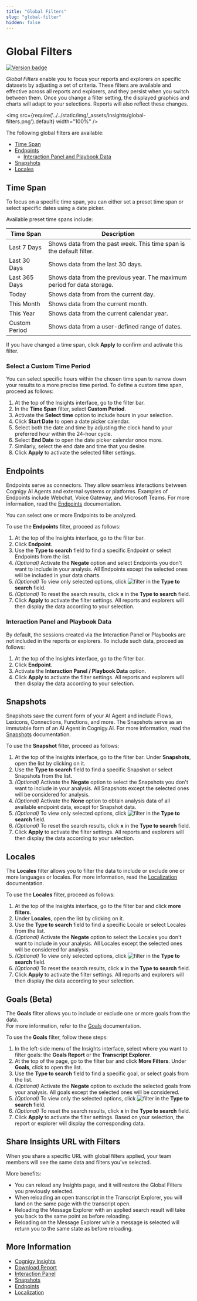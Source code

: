 ```yaml
---
title: "Global Filters" 
slug: "global-filter" 
hidden: false 
---
```


# Global Filters

<a href="Updated"><img src="https://img.shields.io/badge/Updated_in-v4.93-blue" alt="Version badge" /></a>

_Global Filters_ enable you to focus your reports and explorers on specific datasets by adjusting a set of criteria. These filters are available and effective across all reports and explorers, and they persist when you switch between them. Once you change a filter setting, the displayed graphics and charts will adapt to your selections. Reports will also reflect these changes.

<img src={require('../../static/img/_assets/insights/global-filters.png').default} width="100%" />

The following global filters are available:

- [Time Span](#time-span)
- [Endpoints](#endpoints)
    - [Interaction Panel and Playbook Data](#interaction-panel-and-playbook-data) 
- [Snapshots](#snapshots)
- [Locales](#locales)

## Time Span

To focus on a specific time span, you can either set a preset time span or select specific dates using a date picker.

Available preset time spans include:

| Time Span     | Description                                                             |
|---------------|-------------------------------------------------------------------------|
| Last 7 Days   | Shows data from the past week. This time span is the default filter.    |
| Last 30 Days  | Shows data from the last 30 days.                                       |
| Last 365 Days | Shows data from the previous year. The maximum period for data storage. |
| Today         | Shows data from from the current day.                                   |
| This Month    | Shows data from  the current month.                                     |
| This Year     | Shows data from the current calendar year.                              |
| Custom Period | Shows data from a user-defined range of dates.                          |

If you have changed a time span, click **Apply** to confirm and activate this filter.

### Select a Custom Time Period

You can select specific hours within the chosen time span to narrow down your results to a more precise time period.
To define a custom time span, proceed as follows:

1. At the top of the Insights interface, go to the filter bar.
2. In the **Time Span** filter, select **Custom Period**. 
3. Activate the **Select time** option to include hours in your selection. 
4. Click **Start Date** to open a date picker calendar. 
5. Select both the date and time by adjusting the clock hand to your preferred hour within the 24-hour cycle. 
6. Select **End Date** to open the date picker calendar once more. 
7. Similarly, select the end date and time that you desire. 
8. Click **Apply** to activate the selected filter settings.

## Endpoints

Endpoints serve as connectors. They allow seamless interactions between Cognigy AI Agents and external systems or platforms. Examples of Endpoints include Webchat, Voice Gateway, and Microsoft Teams.
For more information, read the [Endpoints](../ai/deploy/endpoints/overview.mdx) documentation.

You can select one or more Endpoints to be analyzed.

To use the **Endpoints** filter, proceed as follows:

1. At the top of the Insights interface, go to the filter bar.
2. Click **Endpoint**.
3. Use the **Type to search** field to find a specific Endpoint or select Endpoints from the list.
4. _(Optional)_ Activate the **Negate** option and select Endpoints you don't want to include in your analysis. All Endpoints except the selected ones will be included in your data charts.
5. _(Optional)_ To view only selected options, click ![filter](../../static/img/_assets/icons/filter.svg) in the **Type to search** field.
6. _(Optional)_ To reset the search results, click **x** in the **Type to search** field. 
7. Click **Apply** to activate the filter settings. All reports and explorers will then display the data according to your selection.

### Interaction Panel and Playbook Data

By default, the sessions created via the Interaction Panel or Playbooks are not included in the reports or explorers. To include such data, proceed as follows:

1. At the top of the Insights interface, go to the filter bar.
2. Click **Endpoint**.
3. Activate the **Interaction Panel / Playbook Data** option.
4. Click **Apply** to activate the filter settings. All reports and explorers will then display the data according to your selection.

## Snapshots

Snapshots save the current form of your AI Agent and include Flows, Lexicons, Connections, Functions, and more. The Snapshots serve as an immutable form of an AI Agent in Cognigy.AI.
For more information, read the [Snapshots](../ai/deploy/snapshots.mdx) documentation.

To use the **Snapshot** filter, proceed as follows:

1. At the top of the Insights interface, go to the filter bar. Under **Snapshots**, open the list by clicking on it. 
2. Use the **Type to search** field to find a specific Snapshot or select Snapshots from the list.
3. *(Optional)* Activate the **Negate** option to select the Snapshots you don't want to include in your analysis. All Snapshots except the selected ones will be considered for analysis.
4. *(Optional)* Activate the **None** option to obtain analysis data of all available endpoint data, except for Snapshot data.
5. *(Optional)* To view only selected options, click ![filter](../../static/img/_assets/icons/filter.svg) in the **Type to search** field.
6. *(Optional)* To reset the search results, click **x** in the **Type to search** field.
7. Click **Apply** to activate the filter settings. All reports and explorers will then display the data according to your selection.

## Locales

The **Locales** filter allows you to filter the data to include or exclude one or more languages or locales.
For more information, read the [Localization](../ai/build/translation-and-localization/localization.mdx) documentation.

To use the **Locales** filter, proceed as follows:

1. At the top of the Insights interface, go to the filter bar and click **more filters**.
2. Under **Locales**, open the list by clicking on it.
3. Use the **Type to search** field to find a specific Locale or select Locales from the list.
4. _(Optional)_ Activate the **Negate** option to select the Locales you don't want to include in your analysis. All Locales except the selected ones will be considered for analysis.
5. _(Optional)_ To view only selected options, click ![filter](../../static/img/_assets/icons/filter.svg) in the **Type to search** field.
6. _(Optional)_ To reset the search results, click **x** in the **Type to search** field.
7. Click **Apply** to activate the filter settings. All reports and explorers will then display the data according to your selection.

## Goals (Beta)

The **Goals** filter allows you to include or exclude one or more goals from the data.  
For more information, refer to the [Goals](../ai/analyze/goals-and-tasks/goals.mdx) documentation.

To use the **Goals** filter, follow these steps:

1. In the left-side menu of the Insights interface, select where you want to filter goals: the **Goals Report** or the **Transcript Explorer**.
2. At the top of the page, go to the filter bar and click **More Filters**. Under **Goals**, click to open the list.
3. Use the **Type to search** field to find a specific goal, or select goals from the list.
4. _(Optional)_ Activate the **Negate** option to exclude the selected goals from your analysis. All goals except the selected ones will be considered.
5. _(Optional)_ To view only the selected options, click ![filter](../../static/img/_assets/icons/filter.svg) in the **Type to search** field.
6. _(Optional)_ To reset the search results, click **x** in the **Type to search** field.
7. Click **Apply** to activate the filter settings. Based on your selection, the report or explorer will display the corresponding data.

## Share Insights URL with Filters

When you share a specific URL with global filters applied,
your team members will see the same data and filters you've selected.

More benefits:

- You can reload any Insights page, and it will restore the Global Filters you previously selected.
- When reloading an open transcript in the Transcript Explorer, you will land on the same page with the transcript open.
- Reloading the Message Explorer with an applied search result will take you back to the same point as before reloading.
- Reloading on the Message Explorer while a message is selected will return you to the same state as before reloading.

## More Information

- [Cognigy Insights](overview.mdx)
- [Download Report](download-reports.mdx)
- [Interaction Panel](../ai/test/interaction-panel/overview.mdx)
- [Snapshots](../ai/deploy/snapshots.mdx)
- [Endpoints](../ai/deploy/endpoints/overview.mdx)
- [Localization](../ai/build/translation-and-localization/localization.mdx)